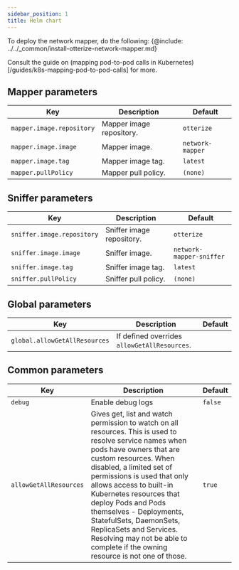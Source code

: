 ```yaml
---
sidebar_position: 1
title: Helm chart
---
```


To deploy the network mapper, do the following:
{@include: ../../_common/install-otterize-network-mapper.md}

Consult the guide on (mapping pod-to-pod calls in Kubernetes)[/guides/k8s-mapping-pod-to-pod-calls] for more.

## Mapper parameters
| Key                       | Description              | Default                                                               |
|---------------------------|--------------------------|-----------------------------------------------------------------------|
| `mapper.image.repository` | Mapper image repository. | `otterize`                                                            |
| `mapper.image.image`      | Mapper image.            | `network-mapper`                                                      |
| `mapper.image.tag`        | Mapper image tag.        | `latest`                                                              |
| `mapper.pullPolicy`       | Mapper pull policy.      | `(none)`                                                              |


## Sniffer parameters
| Key                        | Description               | Default                  |
|----------------------------|---------------------------|--------------------------|
| `sniffer.image.repository` | Sniffer image repository. | `otterize`               |
| `sniffer.image.image`      | Sniffer image.            | `network-mapper-sniffer` |
| `sniffer.image.tag`        | Sniffer image tag.        | `latest`                 |
| `sniffer.pullPolicy`       | Sniffer pull policy.      | `(none)`                 |


## Global parameters
| Key                              | Description                                                                                                                                 | Default |
|----------------------------------|---------------------------------------------------------------------------------------------------------------------------------------------|---------|
| `global.allowGetAllResources`    | If defined overrides `allowGetAllResources`.                                                                                                |         |

## Common parameters

| Key                    | Description                                                                                                                                                                                                                                                                                                                                                                                                                                                   | Default |
|------------------------|---------------------------------------------------------------------------------------------------------------------------------------------------------------------------------------------------------------------------------------------------------------------------------------------------------------------------------------------------------------------------------------------------------------------------------------------------------------|---------|
| `debug`                | Enable debug logs                                                                                                                                                                                                                                                                                                                                                                                                                                             | `false` |
| `allowGetAllResources` | Gives get, list and watch permission to watch on all resources. This is used to resolve service names when pods have owners that are custom resources. When disabled, a limited set of permissions is used that only allows access to built-in Kubernetes resources that deploy Pods and Pods themselves - Deployments, StatefulSets, DaemonSets, ReplicaSets and Services. Resolving may not be able to complete if the owning resource is not one of those. | `true`  |
